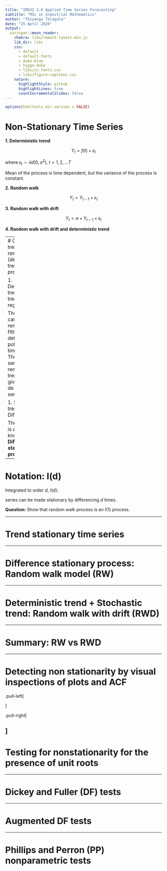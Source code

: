 ```yaml
---
title: "IM532 3.0 Applied Time Series Forecasting"
subtitle: "MSc in Industrial Mathematics"
author: "Thiyanga Talagala"
date: "25 April 2020"
output:
  xaringan::moon_reader:
    chakra: libs/remark-latest.min.js
    lib_dir: libs
    css: 
      - default
      - default-fonts
      - duke-blue
      - hygge-duke
      - libs/cc-fonts.css
      - libs/figure-captions.css
    nature:
      highlightStyle: github
      highlightLines: true
      countIncrementalSlides: false
---
```

```r
options(htmltools.dir.version = FALSE)
```

# Non-Stationary Time Series

**1. Deterministic trend**

$$Y_t  = f(t) + \epsilon_t$$


where $\epsilon_t \sim iid(0, \sigma^2)$, $t = 1, 2, ...T$

Mean of the process is time dependent, but the variance of the process is constant.

**2. Random walk**

$$Y_t = Y_{t-1} + \epsilon_t$$

**3. Random walk with drift**

$$Y_t = \alpha+  Y_{t-1} + \epsilon_t$$

**4. Random walk with drift and deterministic trend**

---
# Common trend removal (de-trending) procedures

1. Deterministic trend: Time-trend regression

      The trend can be removed by fitting a deterministic polynomial time trend. The residual series after removing the trend will give us the de-trended series.

1. Stochastic trend: Differencing
 
      The process is also known as a **Difference-stationary process**.

--
      
# Notation: I(d)

Integrated to order $d$, $I(d)$:

series can be made stationary by differencing $d$ times.

**Question: ** Show that random walk process is an $I(1)$ process.

---

# Trend stationary time series

---

# Difference stationary process: Random walk model (RW)

---

# Deterministic trend + Stochastic trend: Random walk with drift (RWD)


---

# Summary: RW vs RWD

---

# Detecting non stationarity by visual inspections of plots and ACF

.pull-left[


]

.pull-right[


]
---

# Testing for nonstationarity for the presence of unit roots

---

# Dickey and Fuller (DF) tests


---

# Augmented DF tests


---

# Phillips and Perron (PP) nonparametric tests


